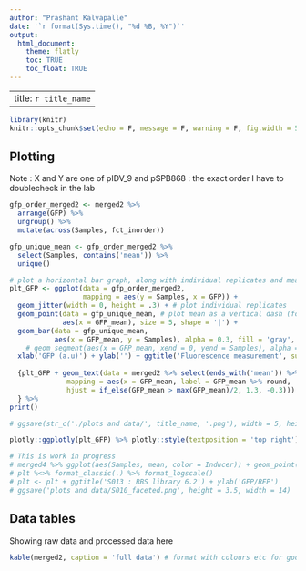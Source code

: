 ```yaml
---
author: "Prashant Kalvapalle"
date: '`r format(Sys.time(), "%d %B, %Y")`'
output: 
  html_document:
    theme: flatly
    toc: TRUE
    toc_float: TRUE
---
```


---
title: `r title_name`
---

```r
library(knitr)
knitr::opts_chunk$set(echo = F, message = F, warning = F, fig.width = 5, fig.height = 4)

```

## Plotting

Note : X and Y are one of pIDV_9 and pSPB868 : the exact order I have to doublecheck in the lab

```r
gfp_order_merged2 <- merged2 %>% 
  arrange(GFP) %>% 
  ungroup() %>% 
  mutate(across(Samples, fct_inorder))

gfp_unique_mean <- gfp_order_merged2 %>% 
  select(Samples, contains('mean')) %>% 
  unique()

# plot a horizontal bar graph, along with individual replicates and mean annotated
plt_GFP <- ggplot(data = gfp_order_merged2,
                  mapping = aes(y = Samples, x = GFP)) + 
  geom_jitter(width = 0, height = .3) + # plot individual replicates
  geom_point(data = gfp_unique_mean, # plot mean as a vertical dash (for small point, use size = 0.5)
             aes(x = GFP_mean), size = 5, shape = '|') + 
  geom_bar(data = gfp_unique_mean, 
           aes(x = GFP_mean, y = Samples), alpha = 0.3, fill = 'gray', stat = 'identity',position = 'dodge') +
    # geom_segment(aes(x = GFP_mean, xend = 0, yend = Samples), alpha = 0.1, colour = 'red') + 
  xlab('GFP (a.u)') + ylab('') + ggtitle('Fluorescence measurement', subtitle = 'Plasmids')
  
  {plt_GFP + geom_text(data = merged2 %>% select(ends_with('mean')) %>% unique(),  
              mapping = aes(x = GFP_mean, label = GFP_mean %>% round, 
              hjust = if_else(GFP_mean > max(GFP_mean)/2, 1.3, -0.3)))
  } %>% 
print()

# ggsave(str_c('./plots and data/', title_name, '.png'), width = 5, height = 4) # save plot if necessary

plotly::ggplotly(plt_GFP) %>% plotly::style(textposition = 'top right')

```



```r

# This is work in progress
# merged4 %>% ggplot(aes(Samples, mean, color = Inducer)) + geom_point(size = 3) + geom_errorbar(aes(ymin = mean - sd, ymax = mean + sd), width = 0.25) + scale_shape_manual(values = c(1,16)) -> plt
# plt %<>% format_classic(.) %>% format_logscale()
# plt <- plt + ggtitle('S013 : RBS library 6.2') + ylab('GFP/RFP')
# ggsave('plots and data/S010_faceted.png', height = 3.5, width = 14)
```

## Data tables

Showing raw data and processed data here 

``` r
kable(merged2, caption = 'full data') # format with colours etc for good visualization
```
